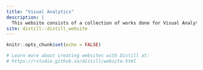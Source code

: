 ---
title: "Visual Analytics"
description: |
  This website consists of a collection of works done for Visual Analytics. Please access the links at the top to view Take-Home Exercises 1, 2 and 3, as well as DataViz Makeover 1.
site: distill::distill_website
---

```{r setup, include=FALSE}
knitr::opts_chunk$set(echo = FALSE)

# Learn more about creating websites with Distill at:
# https://rstudio.github.io/distill/website.html

```

